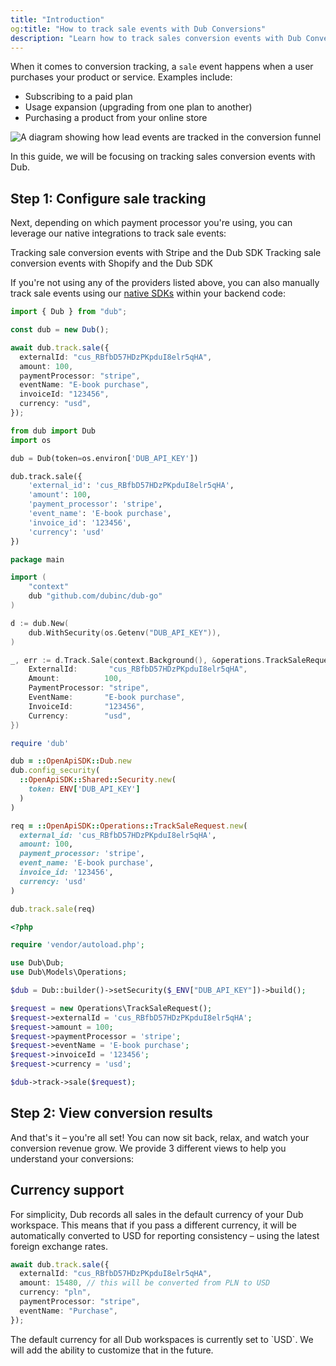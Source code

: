 ```yaml
---
title: "Introduction"
og:title: "How to track sale events with Dub Conversions"
description: "Learn how to track sales conversion events with Dub Conversions"
---
```



When it comes to conversion tracking, a `sale` event happens when a user purchases your product or service. Examples include:

- Subscribing to a paid plan
- Usage expansion (upgrading from one plan to another)
- Purchasing a product from your online store

<Frame>
  <img
    className="rounded-lg border border-gray-100"
    src="https://assets.dub.co/help/conversion-sale-event.png"
    alt="A diagram showing how lead events are tracked in the conversion funnel"
  />
</Frame>

In this guide, we will be focusing on tracking sales conversion events with Dub.

<SalesPrerequisites />

## Step 1: Configure sale tracking

Next, depending on which payment processor you're using, you can leverage our native integrations to track sale events:

<CardGroup cols={1}>
  <Card
    title="Stripe"
    icon="stripe"
    href="/conversions/sales/stripe"
    horizontal
  >
    Tracking sale conversion events with Stripe and the Dub SDK
  </Card>
  <Card
    title="Shopify"
    icon="shopify"
    href="/conversions/sales/shopify"
    horizontal
  >
    Tracking sale conversion events with Shopify and the Dub SDK
  </Card>
</CardGroup>

If you're not using any of the providers listed above, you can also manually track sale events using our [native SDKs](/sdks/overview) within your backend code:

<CodeGroup>

```typescript TypeScript
import { Dub } from "dub";

const dub = new Dub();

await dub.track.sale({
  externalId: "cus_RBfbD57HDzPKpduI8elr5qHA",
  amount: 100,
  paymentProcessor: "stripe",
  eventName: "E-book purchase",
  invoiceId: "123456",
  currency: "usd",
});
```

```python Python
from dub import Dub
import os

dub = Dub(token=os.environ['DUB_API_KEY'])

dub.track.sale({
    'external_id': 'cus_RBfbD57HDzPKpduI8elr5qHA',
    'amount': 100,
    'payment_processor': 'stripe',
    'event_name': 'E-book purchase',
    'invoice_id': '123456',
    'currency': 'usd'
})
```

```go Go
package main

import (
    "context"
    dub "github.com/dubinc/dub-go"
)

d := dub.New(
    dub.WithSecurity(os.Getenv("DUB_API_KEY")),
)

_, err := d.Track.Sale(context.Background(), &operations.TrackSaleRequest{
    ExternalId:       "cus_RBfbD57HDzPKpduI8elr5qHA",
    Amount:          100,
    PaymentProcessor: "stripe",
    EventName:       "E-book purchase",
    InvoiceId:       "123456",
    Currency:        "usd",
})
```

```ruby Ruby
require 'dub'

dub = ::OpenApiSDK::Dub.new
dub.config_security(
  ::OpenApiSDK::Shared::Security.new(
    token: ENV['DUB_API_KEY']
  )
)

req = ::OpenApiSDK::Operations::TrackSaleRequest.new(
  external_id: 'cus_RBfbD57HDzPKpduI8elr5qHA',
  amount: 100,
  payment_processor: 'stripe',
  event_name: 'E-book purchase',
  invoice_id: '123456',
  currency: 'usd'
)

dub.track.sale(req)
```

```php PHP
<?php

require 'vendor/autoload.php';

use Dub\Dub;
use Dub\Models\Operations;

$dub = Dub::builder()->setSecurity($_ENV["DUB_API_KEY"])->build();

$request = new Operations\TrackSaleRequest();
$request->externalId = 'cus_RBfbD57HDzPKpduI8elr5qHA';
$request->amount = 100;
$request->paymentProcessor = 'stripe';
$request->eventName = 'E-book purchase';
$request->invoiceId = '123456';
$request->currency = 'usd';

$dub->track->sale($request);
```

</CodeGroup>

<SaleAttributes />

## Step 2: View conversion results

And that's it – you're all set! You can now sit back, relax, and watch your conversion revenue grow. We provide 3 different views to help you understand your conversions:

<ViewConversions />

## Currency support

For simplicity, Dub records all sales in the default currency of your Dub workspace. This means that if you pass a different currency, it will be automatically converted to USD for reporting consistency – using the latest foreign exchange rates.

```typescript TypScript
await dub.track.sale({
  externalId: "cus_RBfbD57HDzPKpduI8elr5qHA",
  amount: 15480, // this will be converted from PLN to USD
  currency: "pln",
  paymentProcessor: "stripe",
  eventName: "Purchase",
});
```

<Note>
  The default currency for all Dub workspaces is currently set to `USD`. We will
  add the ability to customize that in the future.
</Note>
